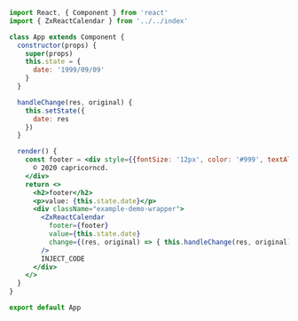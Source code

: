 ```jsx
import React, { Component } from 'react'
import { ZxReactCalendar } from '../../index'

class App extends Component {
  constructor(props) {
    super(props)
    this.state = {
      date: '1999/09/09'
    }
  }

  handleChange(res, original) {
    this.setState({
      date: res
    })
  }

  render() {
    const footer = <div style={{fontSize: '12px', color: '#999', textAlign: 'center', paddingBottom: '10px'}}>
      © 2020 capricorncd.
    </div>
    return <>
      <h2>footer</h2>
      <p>value: {this.state.date}</p>
      <div className="example-demo-wrapper">
        <ZxReactCalendar
          footer={footer}
          value={this.state.date}
          change={(res, original) => { this.handleChange(res, original) }}
        />
        INJECT_CODE
      </div>
    </>
  }
}

export default App
```

